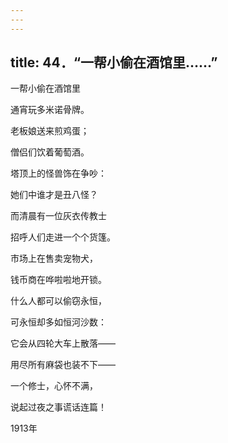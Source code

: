 ```yaml
---
---
---
```

title: 44．“一帮小偷在酒馆里……”
---




一帮小偷在酒馆里

通宵玩多米诺骨牌。

老板娘送来煎鸡蛋；

僧侣们饮着葡萄酒。

塔顶上的怪兽饰在争吵：

她们中谁才是丑八怪？

而清晨有一位灰衣传教士

招呼人们走进一个个货篷。

市场上在售卖宠物犬，

钱币商在哗啦啦地开锁。

什么人都可以偷窃永恒，

可永恒却多如恒河沙数：

它会从四轮大车上散落——

用尽所有麻袋也装不下——

一个修士，心怀不满，

说起过夜之事谎话连篇！

1913年